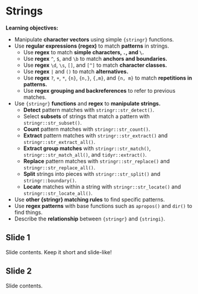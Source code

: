 # Strings

**Learning objectives:**

- Manipulate **character vectors** using simple `{stringr}` functions.
- Use **regular expressions (regex)** to match **patterns** in strings.
  - Use **regex** to match **simple characters, `.`, and `\`.**
  - Use **regex** `^`, `$`, and `\b` to match **anchors and boundaries.**
  - Use **regex** `\d`, `\s`, `[]`, and `[^]` to match **character classes.**
  - Use **regex** `|` and `()` to match **alternatives.**
  - Use **regex** `?`, `+`, `*`, `{n}`, `{n,}`, `{,m}`, and `{n, m}` to match **repetitions in patterns.**
  - Use **regex grouping and backreferences** to refer to previous matches.
- Use `{stringr}` **functions** and **regex** to **manipulate strings.**
  - **Detect** pattern matches with `stringr::str_detect()`.
  - Select **subsets** of strings that match a pattern with `stringr::str_subset()`.
  - **Count** pattern matches with `stringr::str_count()`.
  - **Extract** pattern matches with `stringr::str_extract()` and `stringr::str_extract_all()`.
  - **Extract group matches** with `stringr::str_match()`, `stringr::str_match_all()`, and `tidyr::extract()`.
  - **Replace** pattern matches with `stringr::str_replace()` and `stringr::str_replace_all()`.
  - **Split** strings into pieces with `stringr::str_split()` and `stringr::boundary()`.
  - **Locate** matches within a string with `stringr::str_locate()` and `stringr::str_locate_all()`.
- Use **other {stringr} matching rules** to find specific patterns.
- Use **regex patterns** with base functions such as `apropos()` and `dir()` to find things.
- Describe the **relationship** between `{stringr}` and `{stringi}`.

## Slide 1

Slide contents. 
Keep it short and slide-like!

## Slide 2

Slide contents.
